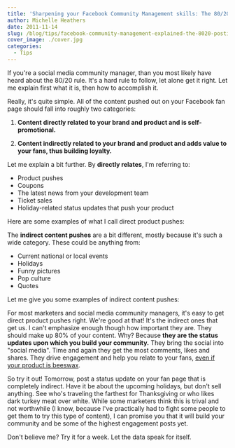 ```yaml
---
title: 'Sharpening your Facebook Community Management skills: The 80/20 rule for status updates'
author: Michelle Heathers
date: 2011-11-14
slug: /blog/tips/facebook-community-management-explained-the-8020-posting-rule-for-status-updates
cover_image: ./cover.jpg
categories:
  - Tips
---
```


If you're a social media community manager, than you most likely have heard about the 80/20 rule. It's a hard rule to follow, let alone get it right. Let me explain first what it is, then how to accomplish it.

Really, it's quite simple. All of the content pushed out on your Facebook fan page should fall into roughly two categories:

1. **Content directly related to your brand and product and is self-promotional.**

2. **Content indirectly related to your brand and product and adds value to your fans, thus building loyalty.**

Let me explain a bit further. By **directly relates**, I'm referring to:

- Product pushes
- Coupons
- The latest news from your development team
- Ticket sales
- Holiday-related status updates that push your product

Here are some examples of what I call direct product pushes:

The **indirect content pushes** are a bit different, mostly because it's such a wide category. These could be anything from:

- Current national or local events
- Holidays
- Funny pictures
- Pop culture
- Quotes

Let me give you some examples of indirect content pushes:

For most marketers and social media community managers, it's easy to get direct product pushes right. We're good at that! It's the indirect ones that get us. I can't emphasize enough though how important they are. They should make up 80% of your content. Why? Because **they are the status updates upon which you build your community.** They bring the social into "social media". Time and again they get the most comments, likes and shares. They drive engagement and help you relate to your fans, [even if your product is beeswax](http://www.facebook.com/burtsbees).

So try it out! Tomorrow, post a status update on your fan page that is completely indirect. Have it be about the upcoming holidays, but don't sell anything. See who's traveling the farthest for Thanksgiving or who likes dark turkey meat over white. While some marketers think this is trival and not worthwhile (I know, because I've practically had to fight some people to get them to try this type of content), I can promise you that it will build your community and be some of the highest engagement posts yet.

Don't believe me? Try it for a week. Let the data speak for itself.
